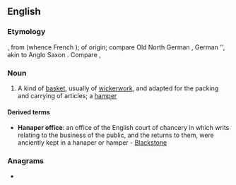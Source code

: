 ==English==

===Etymology===
{{etyl|LL.|en}} {{m|la|hanaperium||a large vase}}, from {{m|la|hanaus||vase, bowl, cup}} (whence French {{m|fr|hanap}}); of {{etyl|frk|en}} origin; compare Old North German {{m|nds|hnapf}}, German {{m|de|Napf}}'', akin to Anglo Saxon {{m|ang|hnæp||cup, bowl}}. Compare {{m|en|hamper}}, {{m|en|nappy}}

===Noun===
{{en-noun}}

# A kind of [[basket]], usually of [[wickerwork]], and adapted for the packing and carrying of articles; a [[hamper]]

====Derived terms====
* '''Hanaper office''': an office of the English court of chancery in which writs relating to the business of the public, and the returns to them, were anciently kept in a hanaper or hamper - [[Blackstone]]

===Anagrams===
* {{anagrams|en|a=aaehnpr|heparan|raphane}}